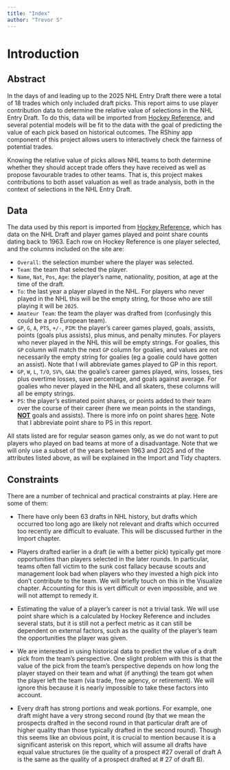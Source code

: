 ```yaml
---
title: "Index"
author: "Trevor S"
---
```


# Introduction

## Abstract

In the days of and leading up to the 2025 NHL Entry Draft there were a total of 18 trades which only included draft picks. This report aims to use player contribution data to determine the relative value of selections in the NHL Entry Draft. To do this, data will be imported from [Hockey Reference](https://www.hockey-reference.com/draft/), and several potential models will be fit to the data with the goal of predicting the value of each pick based on historical outcomes. The RShiny app component of this project allows users to interactively check the fairness of potential trades.

Knowing the relative value of picks allows NHL teams to both determine whether they should accept trade offers they have received as well as propose favourable trades to other teams. That is, this project makes contributions to both asset valuation as well as trade analysis, both in the context of selections in the NHL Entry Draft.

## Data

The data used by this report is imported from [Hockey Reference](https://www.hockey-reference.com/draft/), which has data on the NHL Draft and player games played and point share counts dating back to 1963. Each row on Hockey Reference is one player selected, and the columns included on the site are:

-   `Overall`: the selection mumber where the player was selected.
-   `Team`: the team that selected the player.
-   `Name`, `Nat`, `Pos`, `Age`: the player's name, nationality, position, at age at the time of the draft.
-   `To`: the last year a player played in the NHL. For players who never played in the NHL this will be the empty string, for those who are still playing it will be `2025`.
-   `Amateur Team`: the team the player was drafted from (confusingly this could be a pro European team).
-   `GP`, `G`, `A`, `PTS`, `+/-`, `PIM`: the player's career games played, goals, assists, points (goals plus assists), plus minus, and penalty minutes. For players who never played in the NHL this will be empty strings. For goalies, this `GP` column will match the next `GP` column for goalies, and values are not necessarily the empty string for goalies (eg a goalie could have gotten an assist). Note that I will abbreviate games played to GP in this report.
-   `GP`, `W`, `L`, `T/O`, `SV%`, `GAA`: the goalie's career games played, wins, losses, ties plus overtime losses, save percentage, and goals against average. For goalies who never played in the NHL and all skaters, these columns will all be empty strings.
-   `PS`: the player's estimated point shares, or points added to their team over the course of their career (here we mean points in the standings, [**NOT**]{.underline} goals and assists). There is more info on point shares [here](https://www.hockey-reference.com/about/point_shares.html). Note that I abbreviate point share to PS in this report.

All stats listed are for regular season games only, as we do not want to put players who played on bad teams at more of a disadvantage. Note that we will only use a subset of the years between 1963 and 2025 and of the attributes listed above, as will be explained in the Import and Tidy chapters.

## Constraints

There are a number of technical and practical constraints at play. Here are some of them:

-   There have only been 63 drafts in NHL history, but drafts which occurred too long ago are likely not relevant and drafts which occurred too recently are difficult to evaluate. This will be discussed further in the Import chapter.

-   Players drafted earlier in a draft (ie with a better pick) typically get more opportunities than players selected in the later rounds. In particular, teams often fall victim to the sunk cost fallacy because scouts and management look bad when players who they invested a high pick into don't contribute to the team. We will briefly touch on this in the Visualize chapter. Accounting for this is vert difficult or even impossible, and we will not attempt to remedy it.

-   Estimating the value of a player's career is not a trivial task. We will use point share which is a calculated by Hockey Reference and includes several stats, but it is still not a perfect metric as it can still be dependent on external factors, such as the quality of the player's team the opportunities the player was given.

-   We are interested in using historical data to predict the value of a draft pick from the team's perspective. One slight problem with this is that the value of the pick from the team's perspective depends on how long the player stayed on their team and what (if anything) the team got when the player left the team (via trade, free agency, or retirement). We will ignore this because it is nearly impossible to take these factors into account.

-   Every draft has strong portions and weak portions. For example, one draft might have a very strong second round (by that we mean the prospects drafted in the second round in that particular draft are of higher quality than those typically drafted in the second round). Though this seems like an obvious point, it is crucial to mention because it is a significant asterisk on this report, which will assume all drafts have equal value structures (ie the quality of a prospect #27 overall of draft A is the same as the quality of a prospect drafted at \# 27 of draft B).
